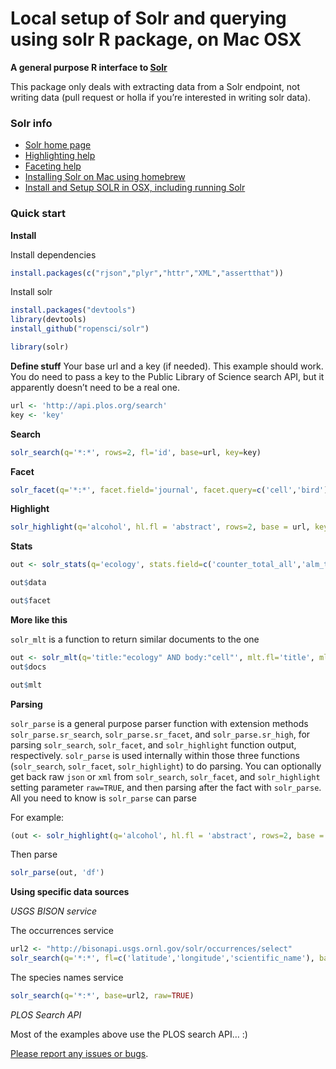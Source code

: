 <!--
%\VignetteEngine{knitr::knitr}
%\VignetteIndexEntry{Solr vignette}
-->

Local setup of Solr and querying using solr R package, on Mac OSX
======

**A general purpose R interface to [Solr](http://lucene.apache.org/solr/)**

This package only deals with extracting data from a Solr endpoint, not writing data (pull request or holla if you're interested in writing solr data).

### Solr info

+ [Solr home page](http://lucene.apache.org/solr/)
+ [Highlighting help](http://wiki.apache.org/solr/HighlightingParameters)
+ [Faceting help](http://wiki.apache.org/solr/SimpleFacetParameters)
+ [Installing Solr on Mac using homebrew](http://ramlev.dk/blog/2012/06/02/install-apache-solr-on-your-mac/)
+ [Install and Setup SOLR in OSX, including running Solr](http://risnandar.wordpress.com/2013/09/08/how-to-install-and-setup-apache-lucene-solr-in-osx/)

### Quick start

**Install**

Install dependencies

```r
install.packages(c("rjson","plyr","httr","XML","assertthat"))
```

Install solr

```r
install.packages("devtools")
library(devtools)
install_github("ropensci/solr")
```

```r
library(solr)
```

**Define stuff** Your base url and a key (if needed). This example should work. You do need to pass a key to the Public Library of Science search API, but it apparently doesn't need to be a real one.

```r
url <- 'http://api.plos.org/search'
key <- 'key'
```

**Search**

```r
solr_search(q='*:*', rows=2, fl='id', base=url, key=key)
```

**Facet**

```r
solr_facet(q='*:*', facet.field='journal', facet.query=c('cell','bird'), base=url, key=key)
```

**Highlight**

```r
solr_highlight(q='alcohol', hl.fl = 'abstract', rows=2, base = url, key=key)
```

**Stats**

```r
out <- solr_stats(q='ecology', stats.field=c('counter_total_all','alm_twitterCount'), stats.facet=c('journal','volume'), base=url, key=key)
```

```r
out$data
```

```r
out$facet
```

**More like this**

`solr_mlt` is a function to return similar documents to the one 

```r
out <- solr_mlt(q='title:"ecology" AND body:"cell"', mlt.fl='title', mlt.mindf=1, mlt.mintf=1, fl='counter_total_all', rows=5, base=url, key=key)
out$docs
```

```r
out$mlt
```

**Parsing**

`solr_parse` is a general purpose parser function with extension methods `solr_parse.sr_search`, `solr_parse.sr_facet`, and `solr_parse.sr_high`, for parsing `solr_search`, `solr_facet`, and `solr_highlight` function output, respectively. `solr_parse` is used internally within those three functions (`solr_search`, `solr_facet`, `solr_highlight`) to do parsing. You can optionally get back raw `json` or `xml` from `solr_search`, `solr_facet`, and `solr_highlight` setting parameter `raw=TRUE`, and then parsing after the fact with `solr_parse`. All you need to know is `solr_parse` can parse 

For example:

```r
(out <- solr_highlight(q='alcohol', hl.fl = 'abstract', rows=2, base = url, key=key, raw=TRUE))
```

Then parse

```r
solr_parse(out, 'df')
```

**Using specific data sources**

*USGS BISON service*

The occurrences service

```r
url2 <- "http://bisonapi.usgs.ornl.gov/solr/occurrences/select"
solr_search(q='*:*', fl=c('latitude','longitude','scientific_name'), base=url2)
```

The species names service

```r
solr_search(q='*:*', base=url2, raw=TRUE)
```

*PLOS Search API*

Most of the examples above use the PLOS search API... :)


[Please report any issues or bugs](https://github.com/ropensci/solr/issues).
